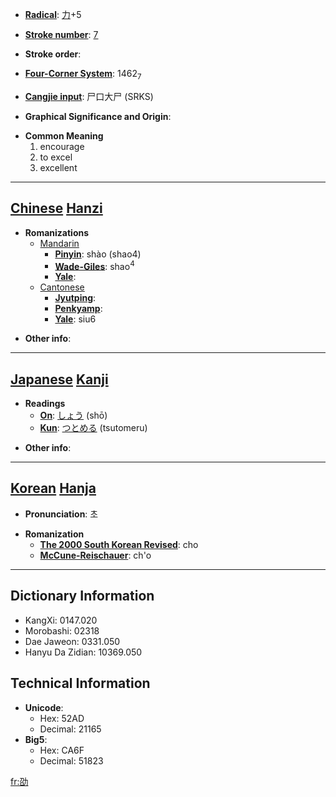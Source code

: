 * '''[[Wiktionary:Chinese radical index| Radical]]''': [[Wiktionary:Chinese radical index 力|力]]+5

* '''[[Wiktionary:Chinese total strokes index|Stroke number]]''': [[Wiktionary:Chinese total strokes index 7|7]]

* '''Stroke order''': 

* '''[[Wiktionary:Chinese four corner index|Four-Corner System]]''': 1462<sub>7</sub>

* '''[[Wiktionary:Chinese Cangjie index|Cangjie input]]''': 尸口大尸 (SRKS)

* '''Graphical Significance and Origin''': 

* '''Common Meaning'''
*#encourage
*# to excel
*# excellent


----

== [[Chinese]] [[Hanzi]] ==

* '''Romanizations'''
** [[Mandarin]]
*** '''[[Pinyin]]''': shào (shao4)
*** '''[[Wade-Giles]]''': shao<sup>4</sup>
*** '''[[Yale]]''': 
**[[Cantonese]]
***'''[[Jyutping]]''':
***'''[[Penkyamp]]''': 
***'''[[Yale]]''': siu6

* '''Other info''': 

----

== [[Japanese]] [[Kanji]] ==

* '''Readings'''
** '''[[On]]''': [[しょう]] (shō)
** '''[[Kun]]''': [[つとめる]] (tsutomeru)

* '''Other info''':  

----

== [[Korean]] [[Hanja]] ==

* '''Pronunciation''': 초

* '''Romanization'''
** '''[[The 2000 South Korean Revised Romanization|The 2000 South Korean Revised]]''': cho
** '''[[McCune-Reischauer]]''': ch'o

----

== Dictionary Information ==

* KangXi: 0147.020
* Morobashi: 02318
* Dae Jaweon: 0331.050
* Hanyu Da Zidian: 10369.050

== Technical Information ==

* '''Unicode''':
** Hex: 52AD
** Decimal: 21165
* '''Big5''':
** Hex: CA6F
** Decimal: 51823

[[fr:劭]]
